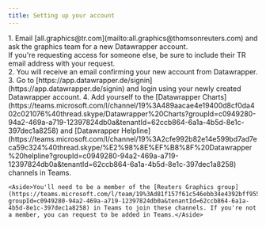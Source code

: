 ```yaml
---
title: Setting up your account
---
```



<Steps>
1. Email [all.graphics@tr.com](mailto:all.graphics@thomsonreuters.com) and ask the graphics team for a new Datawrapper account. 
    <Aside>If you're requesting access for someone else, be sure to include their TR email address with your request.</Aside>
2. You will receive an email confirming your new account from Datawrapper.
3. Go to [https://app.datawrapper.de/signin](https://app.datawrapper.de/signin) and login using your newly created Datawrapper account. 
4. Add yourself to the [Datawrapper Charts](https://teams.microsoft.com/l/channel/19%3A489aacae4e19400d8cf0da402c021076%40thread.skype/Datawrapper%20Charts?groupId=c0949280-94a2-469a-a719-12397824db0a&tenantId=62ccb864-6a1a-4b5d-8e1c-397dec1a8258) and [Datawrapper Helpline](https://teams.microsoft.com/l/channel/19%3A2cfe992b82e14e599bd7ad7eca59c324%40thread.skype/%E2%98%8E%EF%B8%8F%20Datawrapper%20helpline?groupId=c0949280-94a2-469a-a719-12397824db0a&tenantId=62ccb864-6a1a-4b5d-8e1c-397dec1a8258) channels in Teams.

    <Aside>You'll need to be a member of the [Reuters Graphics group](https://teams.microsoft.com/l/team/19%3Ad81f157f61c546ebb34e4392bff9554f%40thread.skype/conversations?groupId=c0949280-94a2-469a-a719-12397824db0a&tenantId=62ccb864-6a1a-4b5d-8e1c-397dec1a8258) in Teams to join these channels. If you're not a member, you can request to be added in Teams.</Aside>
</Steps>